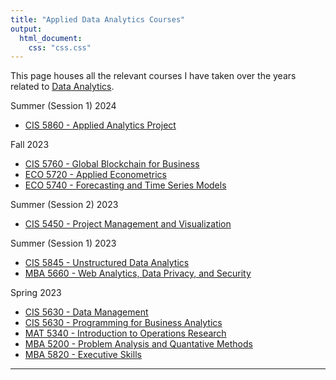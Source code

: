 ```yaml
---
title: "Applied Data Analytics Courses"
output:
  html_document:
    css: "css.css"
---
```


This page houses all the relevant courses I have taken over the years related to [Data Analytics](http://bulletin.appstate.edu/preview_program.php?catoid=31&poid=14051).

Summer (Session 1) 2024

* [CIS 5860 - Applied Analytics Project](Analytics_Project.html)

Fall 2023

* [CIS 5760 - Global Blockchain for Business](Blockchain.html)
* [ECO 5720 - Applied Econometrics](Econometrics.html)
* [ECO 5740 - Forecasting and Time Series Models](Time_Series.html)

Summer (Session 2) 2023

* [CIS 5450 - Project Management and Visualization](Project_Management.html)

Summer (Session 1) 2023

* [CIS 5845 - Unstructured Data Analytics](Unstructured.html)
* [MBA 5660 - Web Analytics, Data Privacy, and Security](Web_Analytics.html)

Spring 2023

* [CIS 5630 - Data Management](Data_Management.html)
* [CIS 5630 - Programming for Business Analytics](Programming_Analytics.html)
* [MAT 5340 - Introduction to Operations Research](Op_Research.html)
* [MBA 5200 - Problem Analysis and Quantative Methods](Analysis_Methods.html)
* [MBA 5820 - Executive Skills](Exec_Skills.html)

__________
